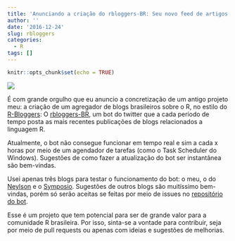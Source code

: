 ```yaml
---
title: 'Anunciando a criação do rbloggers-BR: Seu novo feed de artigos sobre o R'
author: ''
date: '2016-12-24'
slug: rbloggers
categories:
  - R
tags: []
---
```




```r
knitr::opts_chunk$set(echo = TRUE)
```

![](https://pbs.twimg.com/profile_images/812516944041668608/r0iERhbF.jpg)

É com grande orgulho que eu anuncio a concretização de um antigo projeto meu: a criação de um agregador de blogs brasileiros sobre o R, no estilo do [R-Bloggers](https://www.r-bloggers.com/): O [rbloggers-BR](https://twitter.com/rbloggersbr), um bot do twitter que a cada período de tempo posta as mais recentes publicações de blogs relacionados a linguagem R.

Atualmente, o bot não consegue funcionar em tempo real e sim a cada x horas por meio de um agendador de tarefas (como o Task Scheduler do Windows). Sugestões de como fazer a atualização do bot ser instantânea são bem-vindas.

Usei apenas três blogs para testar o funcionamento do bot: o meu, o do [Neylson](http://neylsoncrepalde.github.io/) e o [Symposio](https://blog.symposio.com.br/). Sugestões de outros blogs são muitíssimo bem-vindas, porém só serão aceitas se feitas por meio de issues no [repositório do bot](https://github.com/sillasgonzaga/rbloggers-BR).

Esse é um projeto que tem potencial para ser de grande valor para a comunidade R brasileira. Por isso, sinta-se a vontade para contribuir, seja por meio de pull requests ou apenas com ideias e sugestões de melhorias.